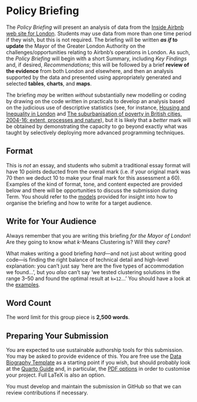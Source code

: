 # Policy Briefing {.unnumbered}

The *Policy Briefing* will present an analysis of data from the [Inside Airbnb web site for London](http://insideairbnb.com/get-the-data.html). Students may use data from more than one time period if they wish, but this is not required. The briefing will be written ***as if* to update** the Mayor of the Greater London Authority on the challenges/opportunities relating to Airbnb's operations in London. As such, the *Policy Briefing* will begin with a short Summary, including *Key Findings* and, if desired, *Recommendations*; this will be followed by a brief **review of the evidence** from both London and elsewhere, and then an analysis supported by the data and presented using appropriately generated and selected **tables**, **charts**, and **maps**.

The briefing *may* be written *without* substantially new modelling or coding by drawing on the code written in practicals to develop an analysis based on the judicious use of descriptive statistics (see, for instance, [Housing and Inequality in London](https://www.centreforlondon.org/publication/housing-and-inequality-in-london/) and [The suburbanisation of poverty in British cities, 2004-16: extent, processes and nature](https://www.tandfonline.com/doi/full/10.1080/02723638.2017.1405689)), but it is likely that a *better* mark will be obtained by demonstrating the capacity to go beyond exactly what was taught by selectively deploying more advanced programming techniques. 

## Format

This is _not_ an essay, and students who submit a traditional essay format will have 10 points deducted from the overall mark (i.e. if your original mark was 70 then we deduct 10 to make your final mark for this assessment a 60). Examples of the kind of format, tone, and content expected are provided below and there will be opportunities to discuss the submission during Term. You should refer to the [models](./models.qmd) provided for insight into how to organise the briefing and how to write for a target audience.

::: {.callout-warning}
## Write for Your Audience

Always remember that you are writing this briefing *for the Mayor of London*! Are they going to know what *k*-Means Clustering is? Will they *care*? 

What makes writing a good briefing *hard*---and not just about writing good code---is finding the right balance of technical detail and high-level explanation: you can't just say 'here are the five types of accommodation we found...', but you *also* can't say 'we tested clustering solutions in the range 3--50 and found the optimal result at `k=12`...' You should have a look at the [examples](./models.qmd).
:::

## Word Count

The word limit for this group piece is **2,500 words**.

## Preparing Your Submission

You are expected to use sustainable authorship tools for this submission. You may be asked to provide evidence of this. You are free use the [Data Biography Template](https://github.com/jreades/fsds/blob/master/assessments/Data_Biography.qmd) as a starting point if you wish, but should probably look at the [Quarto Guide](https://quarto.org/docs/guide/) and, in particular, the [PDF options](https://quarto.org/docs/output-formats/pdf-basics.html) in order to customise your project. Full LaTeX is also an option.

You must develop and maintain the submission in GitHub so that we can review contributions if necessary.

